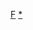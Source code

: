 {{asbox
|image=Flag of the Faroe Islands.svg
|category=法羅群島小作品
|subject=與[[法羅群島]]相關的
|name=Template:Faroes-stub
}}<noinclude>
[[Category:歐洲小作品模板|F]]
[[Category:法羅群島小作品|*]]
</noinclude>